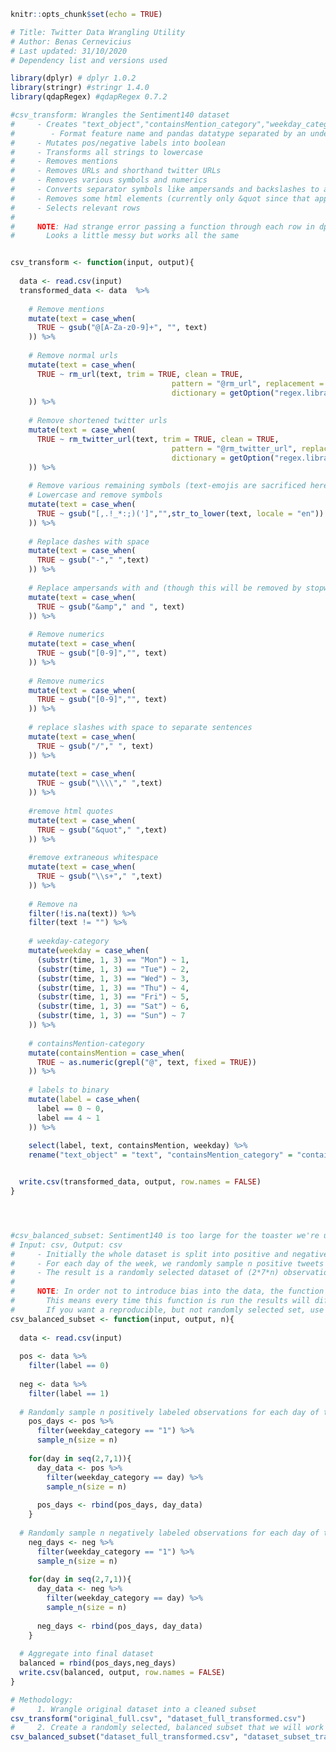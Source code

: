 ```r
knitr::opts_chunk$set(echo = TRUE)

# Title: Twitter Data Wrangling Utility
# Author: Benas Cernevicius
# Last updated: 31/10/2020
# Dependency list and versions used

library(dplyr) # dplyr 1.0.2
library(stringr) #stringr 1.4.0
library(qdapRegex) #qdapRegex 0.7.2
```


```r
#csv_transform: Wrangles the Sentiment140 dataset
#     - Creates "text_object","containsMention_category","weekday_category" features
#        - Format feature name and pandas datatype separated by an underscore
#     - Mutates pos/negative labels into boolean
#     - Transforms all strings to lowercase
#     - Removes mentions
#     - Removes URLs and shorthand twitter URLs
#     - Removes various symbols and numerics
#     - Converts separator symbols like ampersands and backslashes to and / or whitespace
#     - Removes some html elements (currently only &quot since that appears a lot)
#     - Selects relevant rows
#
#     NOTE: Had strange error passing a function through each row in dplyr, so decided to write sequential mutations
#       Looks a little messy but works all the same


csv_transform <- function(input, output){
  
  data <- read.csv(input)
  transformed_data <- data  %>%
    
    # Remove mentions                  
    mutate(text = case_when(
      TRUE ~ gsub("@[A-Za-z0-9]+", "", text)
    )) %>%
      
    # Remove normal urls
    mutate(text = case_when(
      TRUE ~ rm_url(text, trim = TRUE, clean = TRUE,
                                    pattern = "@rm_url", replacement = "", extract = FALSE,
                                    dictionary = getOption("regex.library"))
    )) %>%
      
    # Remove shortened twitter urls
    mutate(text = case_when(
      TRUE ~ rm_twitter_url(text, trim = TRUE, clean = TRUE,
                                    pattern = "@rm_twitter_url", replacement = "", extract = FALSE,
                                    dictionary = getOption("regex.library"))
    )) %>%
      
    # Remove various remaining symbols (text-emojis are sacrificed here)
    # Lowercase and remove symbols
    mutate(text = case_when(
      TRUE ~ gsub("[,.!_*:;)(']","",str_to_lower(text, locale = "en"))
    )) %>%
      
    # Replace dashes with space
    mutate(text = case_when(
      TRUE ~ gsub("-"," ",text)
    )) %>%
      
    # Replace ampersands with and (though this will be removed by stopwords)
    mutate(text = case_when(
      TRUE ~ gsub("&amp"," and ", text)
    )) %>%
      
    # Remove numerics
    mutate(text = case_when(
      TRUE ~ gsub("[0-9]","", text)
    )) %>%
      
    # Remove numerics
    mutate(text = case_when(
      TRUE ~ gsub("[0-9]","", text)
    )) %>%
    
    # replace slashes with space to separate sentences
    mutate(text = case_when(
      TRUE ~ gsub("/"," ", text)
    )) %>%
      
    mutate(text = case_when(
      TRUE ~ gsub("\\\\"," ",text)
    )) %>%
    
    #remove html quotes
    mutate(text = case_when(
      TRUE ~ gsub("&quot"," ",text)
    )) %>%
    
    #remove extraneous whitespace
    mutate(text = case_when(
      TRUE ~ gsub("\\s+"," ",text)
    )) %>%
    
    # Remove na
    filter(!is.na(text)) %>%
    filter(text != "") %>%
  
    # weekday-category
    mutate(weekday = case_when(
      (substr(time, 1, 3) == "Mon") ~ 1,
      (substr(time, 1, 3) == "Tue") ~ 2,
      (substr(time, 1, 3) == "Wed") ~ 3,
      (substr(time, 1, 3) == "Thu") ~ 4,
      (substr(time, 1, 3) == "Fri") ~ 5,
      (substr(time, 1, 3) == "Sat") ~ 6,
      (substr(time, 1, 3) == "Sun") ~ 7
    )) %>%
    
    # containsMention-category
    mutate(containsMention = case_when(
      TRUE ~ as.numeric(grepl("@", text, fixed = TRUE))
    )) %>%
    
    # labels to binary
    mutate(label = case_when(
      label == 0 ~ 0,
      label == 4 ~ 1
    )) %>%
      
    select(label, text, containsMention, weekday) %>%
    rename("text_object" = "text", "containsMention_category" = "containsMention", "weekday_category" = "weekday")


  write.csv(transformed_data, output, row.names = FALSE)
}




#csv_balanced_subset: Sentiment140 is too large for the toaster we're using. This function creates a balanced randomly selected subset.
# Input: csv, Output: csv
#     - Initially the whole dataset is split into positive and negative labels
#     - For each day of the week, we randomly sample n positive tweets and n negative
#     - The result is a randomly selected dataset of (2*7*n) observations across weekdays and labels
#
#     NOTE: In order not to introduce bias into the data, the function samples observations randomly
#       This means every time this function is run the results will differ.
#       If you want a reproducible, but not randomly selected set, use head(n) instead of sample_n
csv_balanced_subset <- function(input, output, n){
  
  data <- read.csv(input)
  
  pos <- data %>%
    filter(label == 0)
  
  neg <- data %>%
    filter(label == 1)
  
  # Randomly sample n positively labeled observations for each day of the week
    pos_days <- pos %>%
      filter(weekday_category == "1") %>%
      sample_n(size = n)
    
    for(day in seq(2,7,1)){
      day_data <- pos %>%
        filter(weekday_category == day) %>%
        sample_n(size = n)
      
      pos_days <- rbind(pos_days, day_data)
    }
  
  # Randomly sample n negatively labeled observations for each day of the week
    neg_days <- neg %>%
      filter(weekday_category == "1") %>%
      sample_n(size = n)
    
    for(day in seq(2,7,1)){
      day_data <- neg %>%
        filter(weekday_category == day) %>%
        sample_n(size = n)
      
      neg_days <- rbind(pos_days, day_data)
    }
    
  # Aggregate into final dataset
  balanced = rbind(pos_days,neg_days)
  write.csv(balanced, output, row.names = FALSE)
}
```


```r
# Methodology:
#     1. Wrangle original dataset into a cleaned subset
csv_transform("original_full.csv", "dataset_full_transformed.csv")
#     2. Create a randomly selected, balanced subset that we will work on
csv_balanced_subset("dataset_full_transformed.csv", "dataset_subset_transformed.csv", 10000)
```




